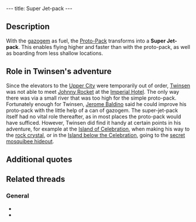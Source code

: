---
title: Super Jet-pack
---

{{twinsunica import}}{{Infobox Item
 |image=Jetpack.gif
 |type=equipment
 |critical=yes
 |magical=no
 |unique=yes
 |lba1=
 |lba2=yes
 |upgrades=final
 |rowposition=3
 |columnposition=2
 |effect=grants access
 |effectamount=some
 |purpose=
 |combattype=none
 |powerlevel=none
 |rate=none
 |range=none
 |damage=none
}}
{{Quote
 |quote=It was put together by Jerome Baldino. It now allows you to access new locations and to follow some grades that were impracticable with the proto-pack.
 |character=Official description}}

==Description==
With the [[gazogem]] as fuel, the [[Proto-Pack]] transforms into a '''Super Jet-pack'''. This enables flying higher and faster than with the proto-pack, as well as boarding from less shallow locations.

==Role in Twinsen's adventure==
Since the elevators to the [[Upper City]] were temporarily out of order, [[Twinsen]] was not able to meet [[Johnny Rocket]] at the [[Imperial Hotel]]. The only way there was via a small river that was too high for the simple proto-pack. Fortunately enough for Twinsen, [[Jerome Baldino]] said he could improve his proto-pack with the little help of a can of gazogem. The super-jet-pack itself had no vital role thereafter, as in most places the proto-pack would have sufficed. However, Twinsen did find it handy at certain points in his adventure, for example at the [[Island of Celebration]], when making his way to the [[rock crystal]], or in the [[Island below the Celebration]], going to the [[secret mosquibee hideout]].

==Additional quotes==
{{Quote
 |quote=Jerome just gave you the super jet-pack. It will allow you to reach places you couldn't get to using the proto-pack.
 |character=When Twinsen received the upgraded jet-pack}}
{{Quote
 |quote=Of course, but I will need this gazogem sooner or later. Besides it allows me to transform your proto-pack and increase its performance.
 |character=Jerome Baldino}}
{{Quote
 |quote=You must go get me some gazogem so that I can finish to repair our vessel and make your protopack more powerful!!
 |character=Jerome Baldino}}
{{Quote
 |quote=Hey there, don't forget my gazogem. I really need it to repair the vessel. And I think you'll appreciate what it does to your protopack.
 |character=Jerome Baldino}}
{{Quote
 |quote=Thank you, Twinsen. Now I can make a ship that can race the comets! Anyway, here's something to turn your protopack into a super jetpack. And from now on, you can fly higher.
 |character=Jerome Baldino}}

==Related threads==
===General===
* {{thread|id=540|title=I just played LBA2 again.... (C)}}
* {{thread|id=82|title=Almost completing LBA2 without a jetpack}}